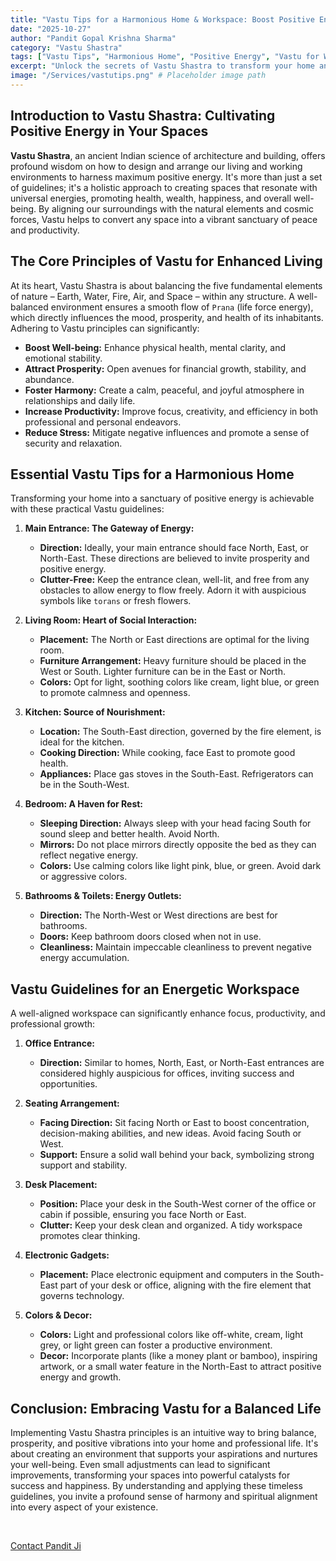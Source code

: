 ```yaml
---
title: "Vastu Tips for a Harmonious Home & Workspace: Boost Positive Energy"
date: "2025-10-27"
author: "Pandit Gopal Krishna Sharma"
category: "Vastu Shastra"
tags: ["Vastu Tips", "Harmonious Home", "Positive Energy", "Vastu for Workspace", "Indian Architecture", "Spiritual Living", "Home Decor", "Office Vastu"]
excerpt: "Unlock the secrets of Vastu Shastra to transform your home and workspace into havens of positive energy, prosperity, and peace. Discover practical tips for balance and well-being."
image: "/Services/vastutips.png" # Placeholder image path
---
```


## Introduction to Vastu Shastra: Cultivating Positive Energy in Your Spaces

**Vastu Shastra**, an ancient Indian science of architecture and building, offers profound wisdom on how to design and arrange our living and working environments to harness maximum positive energy. It's more than just a set of guidelines; it's a holistic approach to creating spaces that resonate with universal energies, promoting health, wealth, happiness, and overall well-being. By aligning our surroundings with the natural elements and cosmic forces, Vastu helps to convert any space into a vibrant sanctuary of peace and productivity.

## The Core Principles of Vastu for Enhanced Living

At its heart, Vastu Shastra is about balancing the five fundamental elements of nature – Earth, Water, Fire, Air, and Space – within any structure. A well-balanced environment ensures a smooth flow of `Prana` (life force energy), which directly influences the mood, prosperity, and health of its inhabitants. Adhering to Vastu principles can significantly:

*   **Boost Well-being:** Enhance physical health, mental clarity, and emotional stability.
*   **Attract Prosperity:** Open avenues for financial growth, stability, and abundance.
*   **Foster Harmony:** Create a calm, peaceful, and joyful atmosphere in relationships and daily life.
*   **Increase Productivity:** Improve focus, creativity, and efficiency in both professional and personal endeavors.
*   **Reduce Stress:** Mitigate negative influences and promote a sense of security and relaxation.

## Essential Vastu Tips for a Harmonious Home

Transforming your home into a sanctuary of positive energy is achievable with these practical Vastu guidelines:

1.  **Main Entrance: The Gateway of Energy:**
    *   **Direction:** Ideally, your main entrance should face North, East, or North-East. These directions are believed to invite prosperity and positive energy.
    *   **Clutter-Free:** Keep the entrance clean, well-lit, and free from any obstacles to allow energy to flow freely. Adorn it with auspicious symbols like `torans` or fresh flowers.

2.  **Living Room: Heart of Social Interaction:**
    *   **Placement:** The North or East directions are optimal for the living room.
    *   **Furniture Arrangement:** Heavy furniture should be placed in the West or South. Lighter furniture can be in the East or North.
    *   **Colors:** Opt for light, soothing colors like cream, light blue, or green to promote calmness and openness.

3.  **Kitchen: Source of Nourishment:**
    *   **Location:** The South-East direction, governed by the fire element, is ideal for the kitchen.
    *   **Cooking Direction:** While cooking, face East to promote good health.
    *   **Appliances:** Place gas stoves in the South-East. Refrigerators can be in the South-West.

4.  **Bedroom: A Haven for Rest:**
    *   **Sleeping Direction:** Always sleep with your head facing South for sound sleep and better health. Avoid North.
    *   **Mirrors:** Do not place mirrors directly opposite the bed as they can reflect negative energy.
    *   **Colors:** Use calming colors like light pink, blue, or green. Avoid dark or aggressive colors.

5.  **Bathrooms & Toilets: Energy Outlets:**
    *   **Direction:** The North-West or West directions are best for bathrooms.
    *   **Doors:** Keep bathroom doors closed when not in use.
    *   **Cleanliness:** Maintain impeccable cleanliness to prevent negative energy accumulation.

## Vastu Guidelines for an Energetic Workspace

A well-aligned workspace can significantly enhance focus, productivity, and professional growth:

1.  **Office Entrance:**
    *   **Direction:** Similar to homes, North, East, or North-East entrances are considered highly auspicious for offices, inviting success and opportunities.

2.  **Seating Arrangement:**
    *   **Facing Direction:** Sit facing North or East to boost concentration, decision-making abilities, and new ideas. Avoid facing South or West.
    *   **Support:** Ensure a solid wall behind your back, symbolizing strong support and stability.

3.  **Desk Placement:**
    *   **Position:** Place your desk in the South-West corner of the office or cabin if possible, ensuring you face North or East.
    *   **Clutter:** Keep your desk clean and organized. A tidy workspace promotes clear thinking.

4.  **Electronic Gadgets:**
    *   **Placement:** Place electronic equipment and computers in the South-East part of your desk or office, aligning with the fire element that governs technology.

5.  **Colors & Decor:**
    *   **Colors:** Light and professional colors like off-white, cream, light grey, or light green can foster a productive environment.
    *   **Decor:** Incorporate plants (like a money plant or bamboo), inspiring artwork, or a small water feature in the North-East to attract positive energy and growth.

## Conclusion: Embracing Vastu for a Balanced Life

Implementing Vastu Shastra principles is an intuitive way to bring balance, prosperity, and positive vibrations into your home and professional life. It's about creating an environment that supports your aspirations and nurtures your well-being. Even small adjustments can lead to significant improvements, transforming your spaces into powerful catalysts for success and happiness. By understanding and applying these timeless guidelines, you invite a profound sense of harmony and spiritual alignment into every aspect of your existence.

&nbsp;

[Contact Pandit Ji](https://wa.me/9926029451?text=Hello%20Pandit%20Ji,%20I'm%20interested%20in%20Vastu%20consultation%20and%20would%20like%20to%20know%20more.)